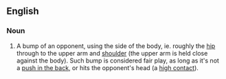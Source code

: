 ==English==
===Noun===
{{en-noun|sg=[[hip]] [[and]] [[shoulder]]}}
# {{aussie-rules}} A bump of an opponent, using the side of the body, ie. roughly the [[hip]] through to the upper arm and [[shoulder]] (the upper arm is held close against the body).  Such bump is considered fair play, as long as it's not a [[push in the back]], or hits the opponent's head (a [[high contact]]).